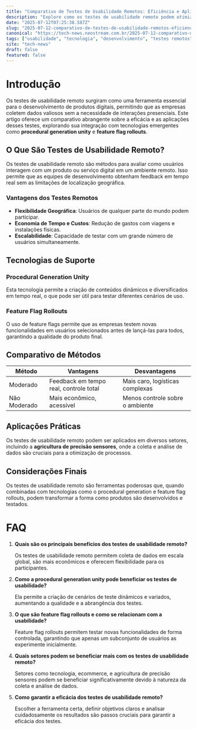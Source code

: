 ```yaml
---
title: "Comparativo de Testes de Usabilidade Remotos: Eficiência e Aplicações"
description: "Explore como os testes de usabilidade remoto podem otimizar o desenvolvimento de produtos, comparando métodos e tecnologias, incluindo procedural generation unity e feature flag rollouts."
date: "2025-07-12T07:25:38.587Z"
slug: "2025-07-12-comparativo-de-testes-de-usabilidade-remotos-eficiencia-e-aplicacoes"
canonical: "https://tech-news.neostream.com.br/2025-07-12-comparativo-de-testes-de-usabilidade-remotos-eficiencia-e-aplicacoes"
tags: ["usabilidade", "tecnologia", "desenvolvimento", "testes remotos", "eficiência"]
site: "tech-news"
draft: false
featured: false
---
```


# Introdução

Os testes de usabilidade remoto surgiram como uma ferramenta essencial para o desenvolvimento de produtos digitais, permitindo que as empresas coletem dados valiosos sem a necessidade de interações presenciais. Este artigo oferece um comparativo abrangente sobre a eficácia e as aplicações desses testes, explorando sua integração com tecnologias emergentes como **procedural generation unity** e **feature flag rollouts**.

## O Que São Testes de Usabilidade Remoto?

Os testes de usabilidade remoto são métodos para avaliar como usuários interagem com um produto ou serviço digital em um ambiente remoto. Isso permite que as equipes de desenvolvimento obtenham feedback em tempo real sem as limitações de localização geográfica.

### Vantagens dos Testes Remotos

- **Flexibilidade Geográfica**: Usuários de qualquer parte do mundo podem participar.
- **Economia de Tempo e Custos**: Redução de gastos com viagens e instalações físicas.
- **Escalabilidade**: Capacidade de testar com um grande número de usuários simultaneamente.

## Tecnologias de Suporte

### Procedural Generation Unity

Esta tecnologia permite a criação de conteúdos dinâmicos e diversificados em tempo real, o que pode ser útil para testar diferentes cenários de uso.

### Feature Flag Rollouts

O uso de feature flags permite que as empresas testem novas funcionalidades em usuários selecionados antes de lançá-las para todos, garantindo a qualidade do produto final.

## Comparativo de Métodos

| Método | Vantagens | Desvantagens |
|--------|-----------|--------------|
| Moderado | Feedback em tempo real, controle total | Mais caro, logísticas complexas |
| Não Moderado | Mais econômico, acessível | Menos controle sobre o ambiente |

## Aplicações Práticas

Os testes de usabilidade remoto podem ser aplicados em diversos setores, incluindo a **agricultura de precisão sensores**, onde a coleta e análise de dados são cruciais para a otimização de processos.

## Considerações Finais

Os testes de usabilidade remoto são ferramentas poderosas que, quando combinadas com tecnologias como o procedural generation e feature flag rollouts, podem transformar a forma como produtos são desenvolvidos e testados.

# FAQ

1. **Quais são os principais benefícios dos testes de usabilidade remoto?**
   
   Os testes de usabilidade remoto permitem coleta de dados em escala global, são mais econômicos e oferecem flexibilidade para os participantes.

2. **Como a procedural generation unity pode beneficiar os testes de usabilidade?**
   
   Ela permite a criação de cenários de teste dinâmicos e variados, aumentando a qualidade e a abrangência dos testes.

3. **O que são feature flag rollouts e como se relacionam com a usabilidade?**
   
   Feature flag rollouts permitem testar novas funcionalidades de forma controlada, garantindo que apenas um subconjunto de usuários as experimente inicialmente.

4. **Quais setores podem se beneficiar mais com os testes de usabilidade remoto?**
   
   Setores como tecnologia, ecommerce, e agricultura de precisão sensores podem se beneficiar significativamente devido à natureza da coleta e análise de dados.

5. **Como garantir a eficácia dos testes de usabilidade remoto?**
   
   Escolher a ferramenta certa, definir objetivos claros e analisar cuidadosamente os resultados são passos cruciais para garantir a eficácia dos testes.